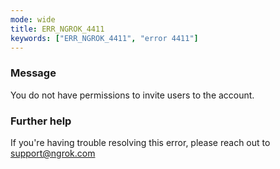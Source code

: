 ```yaml
---
mode: wide
title: ERR_NGROK_4411
keywords: ["ERR_NGROK_4411", "error 4411"]
---
```


### Message

You do not have permissions to invite users to the account.

### Further help

If you're having trouble resolving this error, please reach out to [support@ngrok.com](mailto:support@ngrok.com?subject=Help%20with%20ERR_NGROK_4411)
